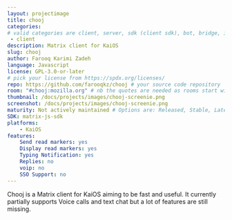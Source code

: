 ```yaml
---
layout: projectimage
title: chooj
categories:
# valid categories are client, server, sdk (client sdk), bot, bridge, iot and other
 - client
description: Matrix client for KaiOS
slug: chooj
author: Farooq Karimi Zadeh
language: Javascript
license: GPL-3.0-or-later
# pick your license from https://spdx.org/licenses/
repo: https://github.com/farooqkz/chooj # your source code repository
room: "#chooj:mozilla.org" # nb the quotes are needed as rooms start with #
thumbnail: /docs/projects/images/chooj-screenie.png
screenshot: /docs/projects/images/chooj-screenie.png
maturity: Not actively maintained # Options are: Released, Stable, Late Beta, Beta, Early Beta, Late Alpha, Alpha, Early Alpha, or Not actively maintained
SDK: matrix-js-sdk
platforms:
    - KaiOS
features:
    Send read markers: yes
    Display read markers: yes
    Typing Notification: yes
    Replies: no
    voip: no
    SSO Support: no
---
```


Chooj is a Matrix client for KaiOS aiming to be fast and useful. It currently partially supports Voice calls and text chat but a lot of features are still missing.
